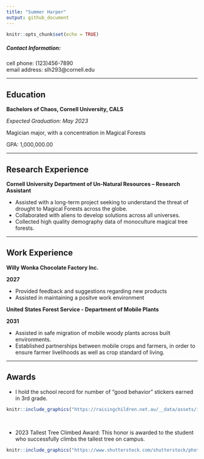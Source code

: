 ```yaml
---
title: "Summer Harper"
output: github_document
---
```


```r
knitr::opts_chunk$set(echo = TRUE)
```

##### Contact Information: 
cell phone: (123)456-7890
<br> 
email address: slh293@cornell.edu 

---


## Education
**Bachelors of Chaos, Cornell University, CALS**

*Expected Graduation: May 2023*

Magician major, with a concentration in Magical Forests

GPA: 1,000,000.00

---

## Research Experience

**Cornell University Department of Un-Natural Resources -- Research Assistant** 

* Assisted with a long-term project seeking to understand the threat of drought to Magical Forests across the globe. 
* Collaborated with aliens to develop solutions across all universes. 
* Collected high quality demography data of monoculture magical tree forests. 

---

## Work Experience

**Willy Wonka Chocolate Factory Inc.**

**2027**

* Provided feedback and suggestions regarding new products
* Assisted in maintaining a positve work environment

**United States Forest Service - Department of Mobile Plants** 

**2031**

* Assisted in safe migration of mobile woody plants across built environments. 
* Established partnerships between mobile crops and farmers, in order to ensure farmer livelihoods as well as crop standard of living. 

---

## Awards

* I hold the school record for number of "good behavior" stickers earned in 3rd grade. 


```r
knitr::include_graphics("https://raisingchildren.net.au/__data/assets/image/0029/47846/reward-charts.jpg")
```

<br> 

* 2023 Tallest Tree Climbed Award: This honor is awarded to the student who successfully climbs the tallest tree on campus. 


```r
knitr::include_graphics("https://www.shutterstock.com/shutterstock/photos/1162989610/display_1500/stock-vector-beautiful-girl-climbing-up-with-rope-the-tree-1162989610.jpg")
```


